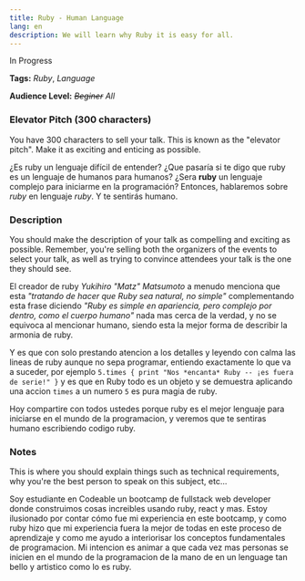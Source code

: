 ```yaml
---
title: Ruby - Human Language
lang: en
description: We will learn why Ruby it is easy for all.
---
```


<div css={{ color: "red", fontStyle: "italic", fontSize: "2em" }}>
  In Progress
</div>

**Tags:** _Ruby_, _Language_

**Audience Level:** _~~Beginer~~_ _All_

### Elevator Pitch (300 characters)

<div css={{ color: "#888", fontStyle: "italic", fontSize: "0.8em" }}>
You have 300 characters to sell your talk. This is known as the "elevator pitch". Make it as exciting and enticing as possible.
</div>

¿Es ruby un lenguaje difícil de entender? ¿Que pasaría si te digo que ruby es un lenguaje de humanos para humanos? ¿Sera **ruby** un lenguaje complejo para iniciarme en la programación? Entonces, hablaremos sobre _ruby_ en lenguaje _ruby_. Y te sentirás humano.

### Description

<div css={{ color: "#888", fontStyle: "italic", fontSize: "0.8em" }}>
You should make the description of your talk as compelling and exciting as possible. Remember, you're selling both the organizers of the events to select your talk, as well as trying to convince attendees your talk is the one they should see.
</div>

El creador de ruby _Yukihiro "Matz" Matsumoto_ a menudo menciona que esta _"tratando de hacer que Ruby sea natural, no simple"_ complementando esta frase diciendo _"Ruby es simple en apariencia, pero complejo por dentro, como el cuerpo humano"_ nada mas cerca de la verdad, y no se equivoca al mencionar humano, siendo esta la mejor forma de describir la armonia de ruby.

Y es que con solo prestando atencion a los detalles y leyendo con calma las lineas de ruby aunque no sepa programar, entiendo exactamente lo que va a suceder, por ejemplo `5.times { print "Nos *encanta* Ruby -- ¡es fuera de serie!" }` y es que en Ruby todo es un objeto y se demuestra aplicando una accion `times` a un numero `5` es pura magia de ruby.

Hoy compartire con todos ustedes porque ruby es el mejor lenguaje para iniciarse en el mundo de la programacion, y veremos que te sentiras humano escribiendo codigo ruby.

### Notes

<div css={{ color: "#888", fontStyle: "italic", fontSize: "0.8em" }}>
 This is where you should explain things such as technical requirements, why you're the best person to speak on this subject, etc...
</div>

Soy estudiante en Codeable un bootcamp de fullstack web developer donde construimos cosas increibles usando ruby, react y mas. Estoy ilusionado por contar cómo fue mi experiencia en este bootcamp, y como ruby hizo que mi experiencia fuera la mejor de todas en este proceso de aprendizaje y como me ayudo a interiorisar los conceptos fundamentales de programacion. Mi intencion es animar a que cada vez mas personas se inicien en el mundo de la programacion de la mano de en un lenguage tan bello y artistico como lo es ruby.
